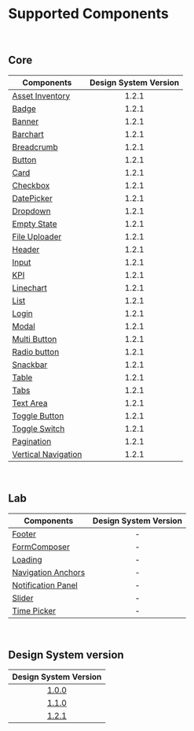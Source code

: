 
<Meta title="Get Started/Supported Components" />

# Supported Components

<br />

## Core

| Components                                                                                                      | Design System Version |
| --------------------------------------------------------------------------------------------------------------- | :-------------------: |
| [Asset Inventory](https://github.com/pentaho/hv-uikit-react/tree/v2.x/packages/core/src/AssetInventory)         |         1.2.1         |
| [Badge](https://github.com/pentaho/hv-uikit-react/tree/v2.x/packages/core/src/Badge)                            |         1.2.1         |
| [Banner](https://github.com/pentaho/hv-uikit-react/tree/v2.x/packages/core/src/Banner)                          |         1.2.1         |
| [Barchart](https://github.com/pentaho/hv-uikit-react/tree/v2.x/packages/core/src/Barchart)                      |         1.2.1         |
| [Breadcrumb](https://github.com/pentaho/hv-uikit-react/tree/v2.x/packages/core/src/BreadCrumb)                  |         1.2.1         |
| [Button](https://github.com/pentaho/hv-uikit-react/tree/v2.x/packages/core/src/Button)                          |         1.2.1         |
| [Card](https://github.com/pentaho/hv-uikit-react/tree/v2.x/packages/core/src/Card)                              |         1.2.1         |
| [Checkbox](https://github.com/pentaho/hv-uikit-react/tree/v2.x/packages/core/src/Selectors/CheckBox)            |         1.2.1         |
| [DatePicker](https://github.com/pentaho/hv-uikit-react/tree/v2.x/packages/core/src/DatePicker)                  |         1.2.1         |
| [Dropdown](https://github.com/pentaho/hv-uikit-react/tree/v2.x/packages/core/src/Dropdown)                      |         1.2.1         |
| [Empty State](https://github.com/pentaho/hv-uikit-react/tree/v2.x/packages/core/src/EmptyState)                 |         1.2.1         |
| [File Uploader](https://github.com/pentaho/hv-uikit-react/tree/v2.x/packages/core/src/FileUploader)             |         1.2.1         |
| [Header](https://github.com/pentaho/hv-uikit-react/tree/v2.x/packages/core/src/Header)                          |         1.2.1         |
| [Input](https://github.com/pentaho/hv-uikit-react/tree/v2.x/packages/core/src/Input)                            |         1.2.1         |
| [KPI](https://github.com/pentaho/hv-uikit-react/tree/v2.x/packages/core/src/Kpi)                                |         1.2.1         |
| [Linechart](https://github.com/pentaho/hv-uikit-react/tree/v2.x/packages/core/src/Linechart)                    |         1.2.1         |
| [List](https://github.com/pentaho/hv-uikit-react/tree/v2.x/packages/core/src/List)                              |         1.2.1         |
| [Login](https://github.com/pentaho/hv-uikit-react/tree/v2.x/packages/core/src/Login)                            |         1.2.1         |
| [Modal](https://github.com/pentaho/hv-uikit-react/tree/v2.x/packages/core/src/Modal)                            |         1.2.1         |
| [Multi Button](https://github.com/pentaho/hv-uikit-react/tree/v2.x/packages/core/src/MultiButton)               |         1.2.1         |
| [Radio button](https://github.com/pentaho/hv-uikit-react/tree/v2.x/packages/core/src/Selectors/RadioButton)     |         1.2.1         |
| [Snackbar](https://github.com/pentaho/hv-uikit-react/tree/v2.x/packages/core/src/Snackbar)                      |         1.2.1         |
| [Table](https://github.com/pentaho/hv-uikit-react/tree/v2.x/packages/core/src/Table)                            |         1.2.1         |
| [Tabs](https://github.com/pentaho/hv-uikit-react/tree/v2.x/packages/core/src/Tabs)                              |         1.2.1         |
| [Text Area](https://github.com/pentaho/hv-uikit-react/tree/v2.x/packages/core/src/TextArea)                     |         1.2.1         |
| [Toggle Button](https://github.com/pentaho/hv-uikit-react/tree/v2.x/packages/core/src/ToggleButton)             |         1.2.1         |
| [Toggle Switch](https://github.com/pentaho/hv-uikit-react/tree/v2.x/packages/core/src/Switch)                   |         1.2.1         |
| [Pagination](https://github.com/pentaho/hv-uikit-react/tree/v2.x/packages/core/src/Pagination)                  |         1.2.1         |
| [Vertical Navigation](https://github.com/pentaho/hv-uikit-react/tree/v2.x/packages/core/src/VerticalNavigation) |         1.2.1         |

<br />

## Lab

| Components                                                                                                   | Design System Version |
| ------------------------------------------------------------------------------------------------------------ | :-------------------: |
| [Footer](https://github.com/pentaho/hv-uikit-react/tree/v2.x/packages/lab/src/Footer)                        |           -           |
| [FormComposer](https://github.com/pentaho/hv-uikit-react/tree/v2.x/packages/lab/src/FormComposer)            |           -           |
| [Loading](https://github.com/pentaho/hv-uikit-react/tree/v2.x/packages/lab/src/Loading)                      |           -           |
| [Navigation Anchors](https://github.com/pentaho/hv-uikit-react/tree/v2.x/packages/lab/src/NavigationAnchors) |           -           |
| [Notification Panel](https://github.com/pentaho/hv-uikit-react/tree/v2.x/packages/lab/src/NotificationPanel) |           -           |
| [Slider](https://github.com/pentaho/hv-uikit-react/tree/v2.x/packages/lab/src/Slider)                        |           -           |
| [Time Picker](https://github.com/pentaho/hv-uikit-react/tree/v2.x/packages/lab/src/TimePicker)               |           -           |

<br />

## Design System version

|                         Design System Version                          |
| :--------------------------------------------------------------------: |
| [1.0.0](https://github.com/pentaho/hv-uikit-design-system/tree/v1.0.0) |
| [1.1.0](https://github.com/pentaho/hv-uikit-design-system/tree/v1.1.0) |
| [1.2.1](https://github.com/pentaho/hv-uikit-design-system/tree/v1.2.1) |
